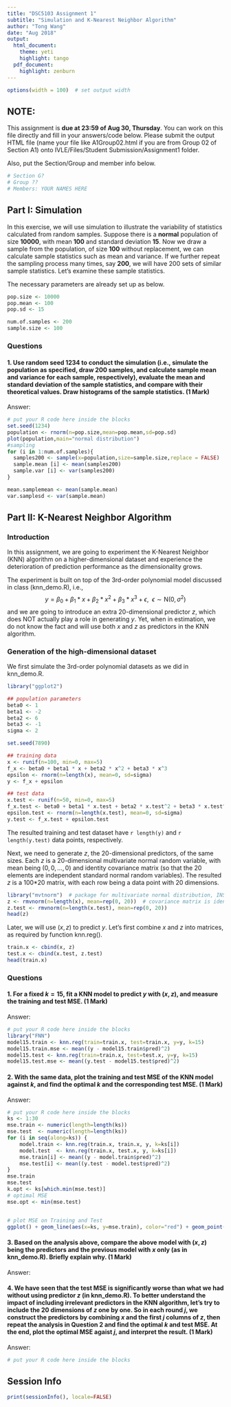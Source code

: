 ```yaml
---
title: "DSC5103 Assignment 1"
subtitle: "Simulation and K-Nearest Neighbor Algorithm"
author: "Tong Wang"
date: "Aug 2018"
output:
  html_document:
    theme: yeti
    highlight: tango
  pdf_document:
    highlight: zenburn
---
```

<!--
comments must be put in an HTML comment form
-->

```r
options(width = 100)  # set output width
```

## NOTE:
This assignment is **due at 23:59 of Aug 30, Thursday**. You can work on this file directly and fill in your answers/code below. Please submit the output HTML file (name your file like A1Group02.html if you are from Group 02 of Section A1) onto IVLE/Files/Student Submission/Assignment1 folder.

Also, put the Section/Group and member info below.
```r
# Section G?
# Group ??
# Members: YOUR NAMES HERE
```



## Part I: Simulation
In this exercise, we will use simulation to illustrate the variability of statistics calculated from random samples. Suppose there is a **normal** population of size **10000**, with mean **100** and standard deviation **15**. Now we draw a sample from the population, of size **100** without replacement, we can calculate sample statistics such as mean and variance. If we further repeat the sampling process many times, say **200**, we will have 200 sets of similar sample statistics. Let's examine these sample statistics.

The necessary parameters are already set up as below.
```r
pop.size <- 10000
pop.mean <- 100
pop.sd <- 15

num.of.samples <- 200
sample.size <- 100
```

### Questions
#### 1. Use random seed **1234** to conduct the simulation (i.e., simulate the population as specified, draw 200 samples, and calculate sample mean and variance for each sample, respectively), evaluate the mean and standard deviation of the sample statistics, and compare with their theoretical values. Draw histograms of the sample statistics. (1 Mark)

Answer: 

```r
# put your R code here inside the blocks
set.seed(1234)
population <- rnorm(n=pop.size,mean=pop.mean,sd=pop.sd)
plot(population,main="normal distribution")
#sampling
for (i in 1:num.of.samples){
  samples200 <- sample(x=population,size=sample.size,replace = FALSE)
  sample.mean [i] <- mean(samples200)
  sample.var [i] <- var(samples200)
}

mean.samplemean <- mean(sample.mean)
var.samplesd <- var(sample.mean)


```



## Part II: K-Nearest Neighbor Algorithm

### Introduction
In this assignment, we are going to experiment the K-Nearest Neighbor (KNN) algorithm on a higher-dimensional dataset and experience the deterioration of prediction performance as the dimensionality grows.

The experiment is built on top of the 3rd-order polynomial model discussed in class (knn_demo.R), i.e.,
$$y = \beta_0 + \beta_1 * x + \beta_2 * x^2 + \beta_3 * x^3 + \epsilon, ~~ \epsilon \sim \text{N}(0, \sigma^2)$$
and we are going to introduce an extra 20-dimensional predictor $z$, which does NOT actually play a role in generating $y$. Yet, when in estimation, we do not know the fact and will use both $x$ and $z$ as predictors in the KNN algorithm.

### Generation of the high-dimensional dataset
We first simulate the 3rd-order polynomial datasets as we did in knn_demo.R. 

```r
library("ggplot2")

## population parameters
beta0 <- 1
beta1 <- -2
beta2 <- 6
beta3 <- -1
sigma <- 2

set.seed(7890)

## training data
x <- runif(n=100, min=0, max=5) 
f_x <- beta0 + beta1 * x + beta2 * x^2 + beta3 * x^3
epsilon <- rnorm(n=length(x), mean=0, sd=sigma)
y <- f_x + epsilon

## test data
x.test <- runif(n=50, min=0, max=5)
f_x.test <- beta0 + beta1 * x.test + beta2 * x.test^2 + beta3 * x.test^3
epsilon.test <- rnorm(n=length(x.test), mean=0, sd=sigma)
y.test <- f_x.test + epsilon.test
```
The resulted training and test dataset have `r length(y)` and `r length(y.test)` data points, respectively.

Next, we need to generate $z$, the 20-dimensional predictors, of the same sizes. Each $z$ is a 20-dimensional multivariate normal random variable, with mean being $(0, 0, \ldots, 0)$ and identity covariance matrix (so that the 20 elements are independent standard normal random variables). The resulted $z$ is a 100*20 matrix, with each row being a data point with 20 dimensions.
```r
library("mvtnorm")  # package for multivariate normal distribution, INSTALL IT BEFORE RUNNING
z <- rmvnorm(n=length(x), mean=rep(0, 20))  # covariance matrix is identity matrix by default, no need to specify here
z.test <- rmvnorm(n=length(x.test), mean=rep(0, 20))
head(z)
```

Later, we will use $(x, z)$ to predict $y$. Let's first combine $x$ and $z$ into matrices, as required by function knn.reg().
```r
train.x <- cbind(x, z)
test.x <- cbind(x.test, z.test)
head(train.x)
```

### Questions

#### 1.	For a fixed $k=15$, fit a KNN model to predict $y$ with $(x, z)$, and measure the training and test MSE. (1 Mark)

Answer: 

```r
# put your R code here inside the blocks
library("FNN")
model15.train <- knn.reg(train=train.x, test=train.x, y=y, k=15)
model15.train.mse <- mean((y - model15.train$pred)^2)
model15.test <- knn.reg(train=train.x, test=test.x, y=y, k=15)
model15.test.mse <- mean((y.test - model15.test$pred)^2)

```


#### 2.	With the same data, plot the training and test MSE of the KNN model against $k$, and find the optimal $k$ and the corresponding test MSE.  (1 Mark)

Answer: 

```r
# put your R code here inside the blocks
ks <- 1:30
mse.train <- numeric(length=length(ks))
mse.test  <- numeric(length=length(ks))
for (i in seq(along=ks)) {
    model.train <- knn.reg(train.x, train.x, y, k=ks[i])
    model.test  <- knn.reg(train.x, test.x, y, k=ks[i])
    mse.train[i] <- mean((y - model.train$pred)^2)
    mse.test[i] <- mean((y.test - model.test$pred)^2)
}
mse.train
mse.test
k.opt <- ks[which.min(mse.test)]
# optimal MSE
mse.opt <- min(mse.test)


# plot MSE on Training and Test
ggplot() + geom_line(aes(x=ks, y=mse.train), color="red") + geom_point(aes(x=ks, y=mse.train)) + geom_line(aes(x=ks, y=mse.test), color="blue") + geom_point(aes(x=ks, y=mse.test)) + scale_x_reverse(lim=c(30, 1)) + geom_hline(yintercept=sigma^2, linetype=2) + theme_bw()


```

#### 3.	Based on the analysis above, compare the above model with $(x, z)$ being the predictors and the previous model with $x$ only (as in knn_demo.R). Briefly explain why.  (1 Mark)

Answer: 



#### 4.	We have seen that the test MSE is significantly worse than what we had without using predictor $z$ (in knn_demo.R). To better understand the impact of including irrelevant predictors in the KNN algorithm, let's try to include the 20 dimensions of $z$ one by one. So in each round $j$, we construct the predictors by combining $x$ and the first $j$ columns of $z$, then repeat the analysis in Question 2 and find the optimal $k$ and test MSE. At the end, plot the optimal MSE agaist $j$, and interpret the result.  (1 Mark)

Answer: 

```r
# put your R code here inside the blocks

```



## Session Info

```r
print(sessionInfo(), locale=FALSE)
```
